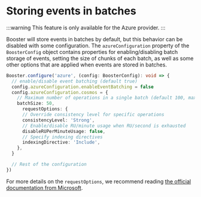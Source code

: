 # Storing events in batches

:::warning
This feature is only available for the Azure provider.
:::

Booster will store events in batches by default, but this behavior can be disabled with some configuration. The
`azureConfiguration` property of the `BoosterConfig` object contains properties for enabling/disabling batch storage of
events, setting the size of chunks of each batch, as well as some other options that are applied when events are stored
in batches.

```typescript
Booster.configure('azure', (config: BoosterConfig): void => {
  // enable/disable event batching (default true)
  config.azureConfiguration.enableEventBatching = false
  config.azureConfiguration.cosmos = {
    // Maximum number of operations in a single batch (default 100, max 100)
    batchSize: 50,
      requestOptions: {
      // Override consistency level for specific operations
      consistencyLevel: 'Strong',
      // Enable/disable RU/minute usage when RU/second is exhausted
      disableRUPerMinuteUsage: false,
      // Specify indexing directives
      indexingDirective: 'Include',
    },
  }

  // Rest of the configuration
})
```

For more details on the `requestOptions`, we recommend reading [the official documentation from Microsoft](https://learn.microsoft.com/en-us/javascript/api/%40azure/cosmos/requestoptions?view=azure-node-latest).